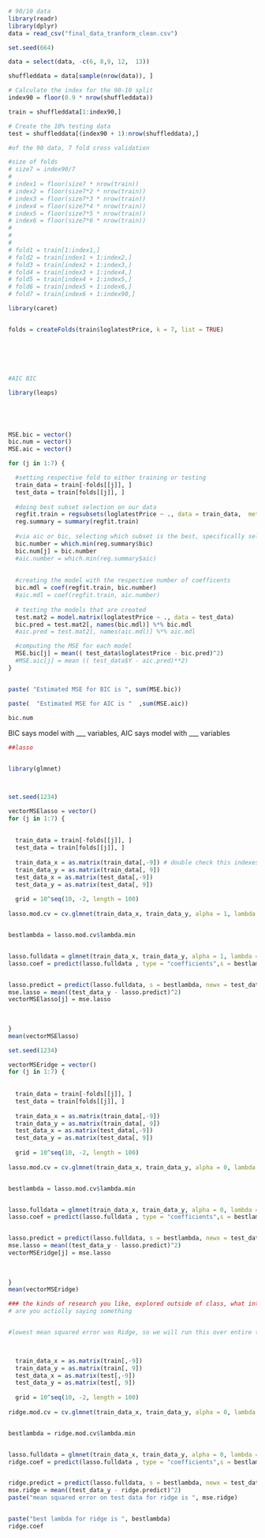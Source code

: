 


```{r}
# 90/10 data
library(readr)
library(dplyr)
data = read_csv("final_data_tranform_clean.csv")

set.seed(664)

data = select(data, -c(6, 8,9, 12,  13))

shuffleddata = data[sample(nrow(data)), ]

# Calculate the index for the 90-10 split
index90 = floor(0.9 * nrow(shuffleddata))

train = shuffleddata[1:index90,]

# Create the 10% testing data
test = shuffleddata[(index90 + 1):nrow(shuffleddata),]

#of the 90 data, 7 fold cross validation

#size of folds
# size7 = index90/7
# 
# index1 = floor(size7 * nrow(train))
# index2 = floor(size7*2 * nrow(train))
# index3 = floor(size7*3 * nrow(train))
# index4 = floor(size7*4 * nrow(train))
# index5 = floor(size7*5 * nrow(train))
# index6 = floor(size7*6 * nrow(train))
# 
# 
# 
# fold1 = train[1:index1,]
# fold2 = train[index1 + 1:index2,]
# fold3 = train[index2 + 1:index3,]
# fold4 = train[index3 + 1:index4,]
# fold5 = train[index4 + 1:index5,]
# fold6 = train[index5 + 1:index6,]
# fold7 = train[index6 + 1:index90,]

library(caret)


folds = createFolds(train$loglatestPrice, k = 7, list = TRUE)







```

```{r}
#AIC BIC

library(leaps)





MSE.bic = vector()
bic.num = vector()
MSE.aic = vector()

for (j in 1:7) {

  #setting respective fold to either training or testing
  train_data = train[-folds[[j]], ]
  test_data = train[folds[[j]], ]
  
  #doing best subset selection on our data
  regfit.train = regsubsets(loglatestPrice ~ ., data = train_data,  method= "backward" )
  reg.summary = summary(regfit.train)
  
  #via aic or bic, selecting which subset is the best, specifically selecting how many variables it has 
  bic.number = which.min(reg.summary$bic)
  bic.num[j] = bic.number
  #aic.number = which.min(reg.summary$aic)
  
  
  #creating the model with the respective number of coefficents
  bic.mdl = coef(regfit.train, bic.number)
  #aic.mdl = coef(regfit.train, aic.number)
  
  # testing the models that are created
  test.mat2 = model.matrix(loglatestPrice ~ ., data = test_data)
  bic.pred = test.mat2[, names(bic.mdl)] %*% bic.mdl
  #aic.pred = test.mat2[, names(aic.mdl)] %*% aic.mdl

  #computing the MSE for each model
  MSE.bic[j] = mean(( test_data$loglatestPrice - bic.pred)^2)
  #MSE.aic[j] = mean (( test_data$Y - aic.pred)**2)
}


paste( "Estimated MSE for BIC is ", sum(MSE.bic))

paste(  "Estimated MSE for AIC is "  ,sum(MSE.aic))
 
bic.num


```


BIC says model with ___ variables, AIC says model with ___ variables


```{r}
##lasso


library(glmnet)



set.seed(1234)

vectorMSElasso = vector()
for (j in 1:7) {
  
  
  train_data = train[-folds[[j]], ]
  test_data = train[folds[[j]], ]
  
  train_data_x = as.matrix(train_data[,-9]) # double check this indexes loglatestprice
  train_data_y = as.matrix(train_data[, 9])
  test_data_x = as.matrix(test_data[,-9])
  test_data_y = as.matrix(test_data[, 9])
  
  grid = 10^seq(10, -2, length = 100)
  
lasso.mod.cv = cv.glmnet(train_data_x, train_data_y, alpha = 1, lambda = grid, nfolds = 5)


bestlambda = lasso.mod.cv$lambda.min


lasso.fulldata = glmnet(train_data_x, train_data_y, alpha = 1, lambda = grid)
lasso.coef = predict(lasso.fulldata , type = "coefficients",s = bestlambda)


lasso.predict = predict(lasso.fulldata, s = bestlambda, newx = test_data_x)
mse.lasso = mean((test_data_y - lasso.predict)^2)
vectorMSElasso[j] = mse.lasso
  
  
  
}
mean(vectorMSElasso)

```


```{r}



set.seed(1234)

vectorMSEridge = vector()
for (j in 1:7) {
  
  
  train_data = train[-folds[[j]], ]
  test_data = train[folds[[j]], ]
  
  train_data_x = as.matrix(train_data[,-9])
  train_data_y = as.matrix(train_data[, 9])
  test_data_x = as.matrix(test_data[,-9])
  test_data_y = as.matrix(test_data[, 9])
  
  grid = 10^seq(10, -2, length = 100)
  
lasso.mod.cv = cv.glmnet(train_data_x, train_data_y, alpha = 0, lambda = grid, nfolds = 5)


bestlambda = lasso.mod.cv$lambda.min


lasso.fulldata = glmnet(train_data_x, train_data_y, alpha = 0, lambda = grid)
lasso.coef = predict(lasso.fulldata , type = "coefficients",s = bestlambda)


lasso.predict = predict(lasso.fulldata, s = bestlambda, newx = test_data_x)
mse.lasso = mean((test_data_y - lasso.predict)^2)
vectorMSEridge[j] = mse.lasso
  
  
  
}
mean(vectorMSEridge)

### the kinds of research you like, explored outside of class, what interests you and why, and the professors who do that kind of research
# are you actiolly saying something



```
```{r}
#lowest mean squared error was Ridge, so we will run this over entire training dataset


  
  train_data_x = as.matrix(train[,-9])
  train_data_y = as.matrix(train[, 9])
  test_data_x = as.matrix(test[,-9])
  test_data_y = as.matrix(test[, 9])
  
  grid = 10^seq(10, -2, length = 100)
  
ridge.mod.cv = cv.glmnet(train_data_x, train_data_y, alpha = 0, lambda = grid, nfolds = 5)


bestlambda = ridge.mod.cv$lambda.min


lasso.fulldata = glmnet(train_data_x, train_data_y, alpha = 0, lambda = grid)
ridge.coef = predict(lasso.fulldata , type = "coefficients",s = bestlambda)


ridge.predict = predict(lasso.fulldata, s = bestlambda, newx = test_data_x)
mse.ridge = mean((test_data_y - ridge.predict)^2)
paste("mean squared error on test data for ridge is ", mse.ridge)


paste("best lambda for ridge is ", bestlambda)
ridge.coef

```


